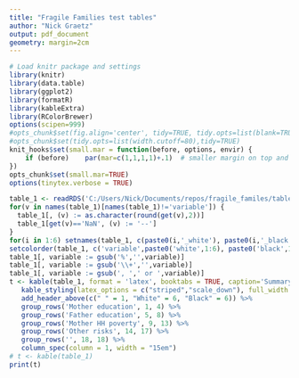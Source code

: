 ```yaml
---
title: "Fragile Families test tables"
author: "Nick Graetz"
output: pdf_document
geometry: margin=2cm
---
```

  
```r
# Load knitr package and settings
library(knitr)
library(data.table)
library(ggplot2)
library(formatR)
library(kableExtra)
library(RColorBrewer)
options(scipen=999)
#opts_chunk$set(fig.align='center', tidy=TRUE, tidy.opts=list(blank=TRUE, width.cutoff=40), warning=FALSE,message=FALSE)
#opts_chunk$set(tidy.opts=list(width.cutoff=80),tidy=TRUE)
knit_hooks$set(small.mar = function(before, options, envir) {
    if (before)    par(mar=c(1,1,1,1)+.1)  # smaller margin on top and right
})
opts_chunk$set(small.mar=TRUE)
options(tinytex.verbose = TRUE)
```

```r
table_1 <- readRDS('C:/Users/Nick/Documents/repos/fragile_familes/table_1.RDS')
for(v in names(table_1)[names(table_1)!='variable']) {
  table_1[, (v) := as.character(round(get(v),2))]
  table_1[get(v)=='NaN', (v) := '--']
} 
for(i in 1:6) setnames(table_1, c(paste0(i,'_white'), paste0(i,'_black')), c(paste0('white',i), paste0('black',i)))
setcolorder(table_1, c('variable',paste0('white',1:6), paste0('black',1:6)))
table_1[, variable := gsub('%','',variable)]
table_1[, variable := gsub('\\+','',variable)]
table_1[, variable := gsub(', ',' or ',variable)]
t <- kable(table_1, format = 'latex', booktabs = TRUE, caption='Summary statistics for each wave, by non-Hispanic white and black.', col.names = c('',rep(paste0('Wave ', 1:6),2)), digits = 2, escape = FALSE) %>%
   kable_styling(latex_options = c("striped","scale_down"), full_width = T, position = "center", font_size = 8) %>%
   add_header_above(c(" " = 1, "White" = 6, "Black" = 6)) %>%
   group_rows('Mother education', 1, 4) %>%
   group_rows('Father education', 5, 8) %>%
   group_rows('Mother HH poverty', 9, 13) %>%
   group_rows('Other risks', 14, 17) %>%
   group_rows('', 18, 18) %>%
   column_spec(column = 1, width = "15em")
# t <- kable(table_1)
print(t)
```
